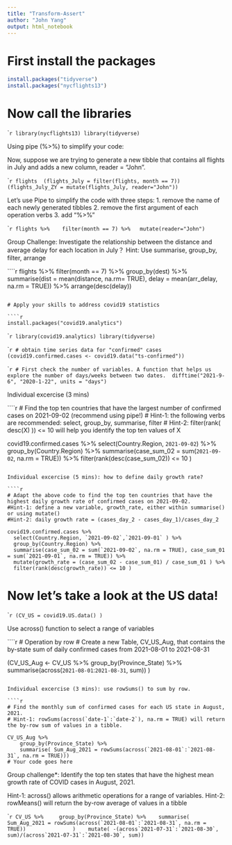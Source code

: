 ```yaml
---
title: "Transform-Assert"
author: "John Yang"
output: html_notebook
---
```


# First install the packages
```r
install.packages("tidyverse")
install.packages("nycflights13")
```

# Now call the libraries

````r
library(nycflights13)
library(tidyverse)
```

Using pipe (%>%) to simplify your code:

Now, suppose we are trying to generate a new tibble that contains all flights in July and adds a new column, reader = "John".   

````r
flights 
(flights_July = filter(flights, month == 7))
(flights_July_ZY = mutate(flights_July, reader="John"))
```

Let's use Pipe to simplify the code with three steps:
1. remove the name of each newly generated tibbles
2. remove the first argument of each operation verbs
3. add "%>%"

````r
flights %>% 
  filter(month == 7) %>%
  mutate(reader="John")
```

Group Challenge: Investigate the relationship between the distance and average delay for each location in July？
Hint: Use summarise, group_by, filter, arrange

````r
flights %>% 
  filter(month == 7) %>% 
  group_by(dest) %>% 
  summarise(dist = mean(distance, na.rm= TRUE), delay = mean(arr_delay, na.rm = TRUE)) %>% 
  arrange(desc(delay))
  
```

# Apply your skills to address covid19 statistics

````r
install.packages("covid19.analytics")
```

````r
library(covid19.analytics)
library(tidyverse)
```

````r
# obtain time series data for "confirmed" cases
(covid19.confirmed.cases <- covid19.data("ts-confirmed"))
```

````r
# First check the number of variables. A function that helps us explore the number of days/weeks between two dates. 
difftime("2021-9-6", "2020-1-22", units = "days")
```

Individual excercise (3 mins)

````r
# Find the top ten countries that have the largest number of confirmed cases on 2021-09-02 (recommend using pipe!)
# Hint-1: the following verbs are recommended: select, group_by, summarise, filter
# Hint-2: filter(rank( desc(X) )) <= 10 will help you identify the top ten values of X

covid19.confirmed.cases %>% 
  select(Country.Region, `2021-09-02`) %>% 
  group_by(Country.Region) %>% 
  summarise(case_sum_02 = sum(`2021-09-02`, na.rm = TRUE)) %>% 
  filter(rank(desc(case_sum_02)) <= 10 )
    
```

Individual excercise (5 mins): how to define daily growth rate?

````r
# Adapt the above code to find the top ten countries that have the highest daily growth rate of confirmed cases on 2021-09-02. 
#Hint-1: define a new variable, growth_rate, either within summarise() or using mutate()
#Hint-2: daily growth rate = (cases_day_2 - cases_day_1)/cases_day_2

covid19.confirmed.cases %>% 
  select(Country.Region, `2021-09-02`,`2021-09-01` ) %>% 
  group_by(Country.Region) %>% 
  summarise(case_sum_02 = sum(`2021-09-02`, na.rm = TRUE), case_sum_01 = sum(`2021-09-01`, na.rm = TRUE)) %>%
  mutate(growth_rate = (case_sum_02 - case_sum_01) / case_sum_01 ) %>% 
  filter(rank(desc(growth_rate)) <= 10 )

```

# Now let's take a look at the US data!

````r
(CV_US = covid19.US.data() )
```

Use across() function to select a range of variables

````r
# Operation by row
# Create a new Table, CV_US_Aug, that contains the by-state sum of daily confirmed cases from 2021-08-01 to 2021-08-31


(CV_US_Aug <- CV_US %>% 
    group_by(Province_State) %>% 
    summarise(across(`2021-08-01`:`2021-08-31`, sum))
)

```

Individual excercise (3 mins): use rowSums() to sum by row.

````r
# Find the monthly sum of confirmed cases for each US state in August, 2021. 
# Hint-1: rowSums(across(`date-1`:`date-2`), na.rm = TRUE) will return the by-row sum of values in a tibble. 

CV_US_Aug %>% 
    group_by(Province_State) %>%
    summarise( Sum_Aug_2021 = rowSums(across(`2021-08-01`:`2021-08-31`, na.rm = TRUE)))
# Your code goes here
```

Group challenge*: Identify the top ten states that have the highest mean growth rate of COVID cases in August, 2021.  

Hint-1: across() allows arithmetic operations for a range of variables. 
Hint-2: rowMeans() will return the by-row average of values in a tibble

````r
CV_US %>% 
   group_by(Province_State) %>%
   summarise( Sum_Aug_2021 = rowSums(across(`2021-08-01`:`2021-08-31`, na.rm = TRUE))
              )
   mutate( -(across`2021-07-31`:`2021-08-30`, sum)/(across`2021-07-31`:`2021-08-30`, sum))
```


